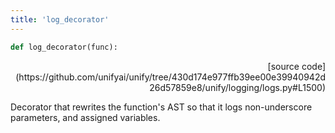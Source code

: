 ```yaml
---
title: 'log_decorator'
---
```


```python
def log_decorator(func):
```

<p align="right">[source code](https://github.com/unifyai/unify/tree/430d174e977ffb39ee00e39940942d26d57859e8/unify/logging/logs.py#L1500)</p>

Decorator that rewrites the function's AST so that it logs non-underscore
parameters, and assigned variables.